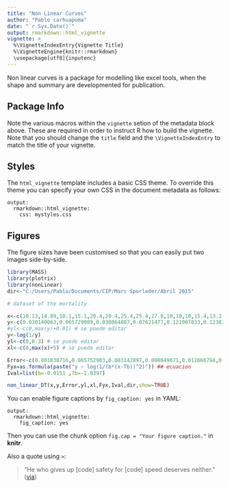 ```yaml
---
title: "Non Linear Curves"
author: "Pablo carhuapoma"
date: "`r Sys.Date()`"
output: rmarkdown::html_vignette
vignette: >
  %\VignetteIndexEntry{Vignette Title}
  %\VignetteEngine{knitr::rmarkdown}
  \usepackage[utf8]{inputenc}
---
```


Non linear curves is a package for modelling like excel tools, when the shape and summary are developmented for publication.

## Package Info

Note the various macros within the `vignette` setion of the metadata block above. These are required in order to instruct R how to build the vignette. Note that you should change the `title` field and the `\VignetteIndexEntry` to match the title of your vignette.

## Styles

The `html_vignette` template includes a basic CSS theme. To override this theme you can specify your own CSS in the document metadata as follows:

    output: 
      rmarkdown::html_vignette:
        css: mystyles.css

## Figures

The figure sizes have been customised so that you can easily put two images side-by-side. 

```r
library(MASS)
library(plotrix)
library(nonLinear)
dir<-"C:/Users/Pablo/Documents/CIP/Marc Sporleder/Abril 2015"

# dataset of the mortality

x<-c(10.13,14.89,10.1,15.1,20.4,20.4,25.4,25.4,27.8,10,10,10,15.4,13.2,17,17,17,20,20,20,24,24,28)
y<-c(0.030140063,0.065729989,0.030064807,0.07621477,0.121007833,0.123823267,0.181627026,0.185092422,0.192492132,0.041961615,0.044020493,0.042663992,0.072331179,0.068030442,0.088575499,0.090419077,0.098401424,0.137325673,0.114383322,0.103695143,0.149165329,0.157630751,0.257046057)
#yl<-c(0,max(y)+0.01) # se puede editar
y<-log(1/y)
yl<-c(0,0.3) # se puede editar
xl<-c(0,max(x)+5) # se puede editar

Error<-c(0.001838716,0.005752903,0.003142897,0.008049071,0.011666794,0.012147017,0.019794179,0.020029991,0.017113088,0.003042291,0.003866312,0.003400574,0.005510225,0.005401576,0.00826834,0.010117433,0.013288156,0.014397771,0.017462622,0.00783597,0.014747385,0.012056713,0.023403715)
Fyx=as.formula(paste("y ~ log(1/(b*(x-Tb))^2)")) ## ecuacion
Ival=list(b=-0.0151 ,Tb=-2.8397)

non_linear_DT(x,y,Error,yl,xl,Fyx,Ival,dir,show=TRUE)
```

You can enable figure captions by `fig_caption: yes` in YAML:

    output:
      rmarkdown::html_vignette:
        fig_caption: yes

Then you can use the chunk option `fig.cap = "Your figure caption."` in **knitr**.


Also a quote using `>`:

> "He who gives up [code] safety for [code] speed deserves neither."
([via](https://twitter.com/hadleywickham/status/504368538874703872))
